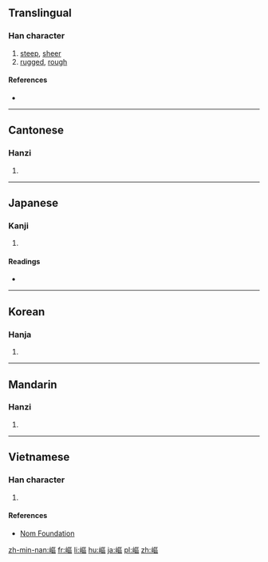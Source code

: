{{also|岖}}
==Translingual==

===Han character===
{{Han char|rn=46|rad=山|as=11|sn=14|four=2171<sub>6</sub>|canj=山尸口口 (USRR)|ids=⿰[[山]][[區]]}}

# [[steep]], [[sheer]]
# [[rugged]], [[rough]]

====References====
* {{Han ref|kx=0318.430|dkj=08426|dj=0619.100|hdz=10793.090|uh=5D87|ud=23943|bh=B9F2|bd=47602}}

----

==Cantonese==

===Hanzi===
{{yue-hanzi|jyut=[[keoi1]]|y=keui1|sim=岖}}

# {{defn|lang=yue|sort=山11}}

----

==Japanese==

===Kanji===
{{ja-kanji|grade=|rs=山11}}

# {{defn|lang=ja|sort=山11}}

====Readings====
* {{ja-readings|on=[[く]] (ku)|kun=[[けわしい]] (kewashii)}}

----

==Korean==

===Hanja===
{{ko-hanja|hangeul=구|rv=gu|mr=ku}}

# {{defn|lang=ko|sort=山11}}

----

==Mandarin==

===Hanzi===
{{cmn-hanzi|sim=岖|pin=[[qū]] ([[qu1]])|wg=ch'ü<sup>1</sup>}}

# {{defn|lang=cmn|sort=山11}}

----

==Vietnamese==

===Han character===
{{vi-readings|rs=山11| hanviet = khu}}

# {{defn|lang=vi|sort=山11}}

====References====
*[http://nomfoundation.org/common/nom_details.php?codepoint=5d87 Nom Foundation]

[[zh-min-nan:嶇]]
[[fr:嶇]]
[[li:嶇]]
[[hu:嶇]]
[[ja:嶇]]
[[pl:嶇]]
[[zh:嶇]]